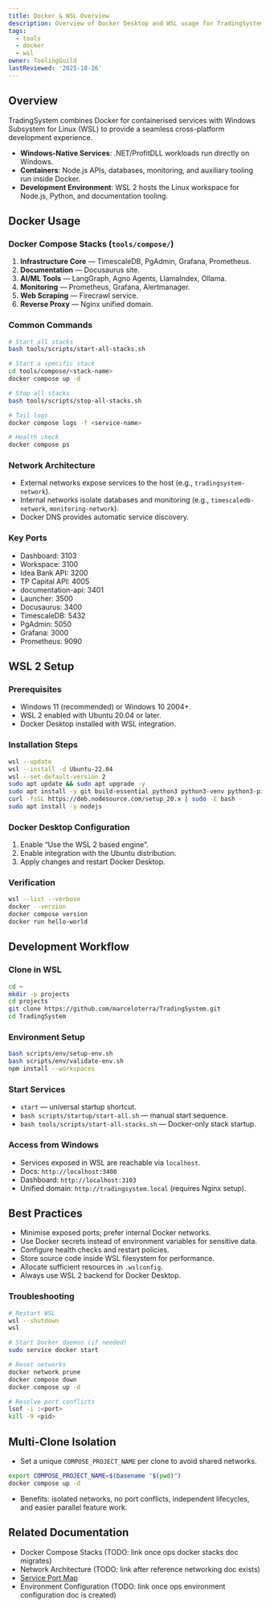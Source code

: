 ```yaml
---
title: Docker & WSL Overview
description: Overview of Docker Desktop and WSL usage for TradingSystem development.
tags:
  - tools
  - docker
  - wsl
owner: ToolingGuild
lastReviewed: '2025-10-26'
---
```

## Overview

TradingSystem combines Docker for containerised services with Windows Subsystem for Linux (WSL) to provide a seamless cross-platform development experience.

- **Windows-Native Services**: .NET/ProfitDLL workloads run directly on Windows.
- **Containers**: Node.js APIs, databases, monitoring, and auxiliary tooling run inside Docker.
- **Development Environment**: WSL 2 hosts the Linux workspace for Node.js, Python, and documentation tooling.

## Docker Usage

### Docker Compose Stacks (`tools/compose/`)

1. **Infrastructure Core** — TimescaleDB, PgAdmin, Grafana, Prometheus.
2. **Documentation** — Docusaurus site.
3. **AI/ML Tools** — LangGraph, Agno Agents, LlamaIndex, Ollama.
4. **Monitoring** — Prometheus, Grafana, Alertmanager.
5. **Web Scraping** — Firecrawl service.
6. **Reverse Proxy** — Nginx unified domain.

### Common Commands

```bash
# Start all stacks
bash tools/scripts/start-all-stacks.sh

# Start a specific stack
cd tools/compose/<stack-name>
docker compose up -d

# Stop all stacks
bash tools/scripts/stop-all-stacks.sh

# Tail logs
docker compose logs -f <service-name>

# Health check
docker compose ps
```

### Network Architecture

- External networks expose services to the host (e.g., `tradingsystem-network`).
- Internal networks isolate databases and monitoring (e.g., `timescaledb-network`, `monitoring-network`).
- Docker DNS provides automatic service discovery.

### Key Ports

- Dashboard: 3103
- Workspace: 3100
- Idea Bank API: 3200
- TP Capital API: 4005
- documentation-api: 3401
- Launcher: 3500
- Docusaurus: 3400
- TimescaleDB: 5432
- PgAdmin: 5050
- Grafana: 3000
- Prometheus: 9090

## WSL 2 Setup

### Prerequisites

- Windows 11 (recommended) or Windows 10 2004+.
- WSL 2 enabled with Ubuntu 20.04 or later.
- Docker Desktop installed with WSL integration.

### Installation Steps

```bash
wsl --update
wsl --install -d Ubuntu-22.04
wsl --set-default-version 2
sudo apt update && sudo apt upgrade -y
sudo apt install -y git build-essential python3 python3-venv python3-pip
curl -fsSL https://deb.nodesource.com/setup_20.x | sudo -E bash -
sudo apt install -y nodejs
```

### Docker Desktop Configuration

1. Enable “Use the WSL 2 based engine”.
2. Enable integration with the Ubuntu distribution.
3. Apply changes and restart Docker Desktop.

### Verification

```bash
wsl --list --verbose
docker --version
docker compose version
docker run hello-world
```

## Development Workflow

### Clone in WSL

```bash
cd ~
mkdir -p projects
cd projects
git clone https://github.com/marceloterra/TradingSystem.git
cd TradingSystem
```

### Environment Setup

```bash
bash scripts/env/setup-env.sh
bash scripts/env/validate-env.sh
npm install --workspaces
```

### Start Services

- `start` — universal startup shortcut.
- `bash scripts/startup/start-all.sh` — manual start sequence.
- `bash tools/scripts/start-all-stacks.sh` — Docker-only stack startup.

### Access from Windows

- Services exposed in WSL are reachable via `localhost`.
- Docs: `http://localhost:3400`
- Dashboard: `http://localhost:3103`
- Unified domain: `http://tradingsystem.local` (requires Nginx setup).

## Best Practices

- Minimise exposed ports; prefer internal Docker networks.
- Use Docker secrets instead of environment variables for sensitive data.
- Configure health checks and restart policies.
- Store source code inside WSL filesystem for performance.
- Allocate sufficient resources in `.wslconfig`.
- Always use WSL 2 backend for Docker Desktop.

### Troubleshooting

```bash
# Restart WSL
wsl --shutdown
wsl

# Start Docker daemon (if needed)
sudo service docker start

# Reset networks
docker network prune
docker compose down
docker compose up -d

# Resolve port conflicts
lsof -i :<port>
kill -9 <pid>
```

## Multi-Clone Isolation

- Set a unique `COMPOSE_PROJECT_NAME` per clone to avoid shared networks.

```bash
export COMPOSE_PROJECT_NAME=$(basename "$(pwd)")
docker compose up -d
```

- Benefits: isolated networks, no port conflicts, independent lifecycles, and easier parallel feature work.

## Related Documentation

- Docker Compose Stacks (TODO: link once ops docker stacks doc migrates)
- Network Architecture (TODO: link after reference networking doc exists)
- [Service Port Map](/tools/ports-services/overview)
- Environment Configuration (TODO: link once ops environment configuration doc is created)
